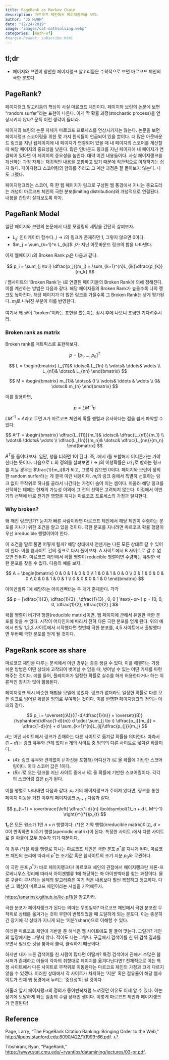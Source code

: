 ```yaml
---
title: PageRank as Markov Chain
description: 마르코프 체인에서 페이지랭크를 보다. 
author: "JS HUHH"
date: "12/24/2019"
image: "images/cat-mathsolving.webp"
categories: [math-of]
#margin-header: subscribe.html
---
```


## tl;dr 

* 페이지와 브린이 창안한 페이지랭크 알고리듬은 수학적으로 보면 마르코프 체인의 극한 분포다. 

## PageRank?

페이지랭크 알고리듬의 핵심이 사실 마르코프 체인이다. 페이지와 브린의 [논문](#page)</a>에 보면 "random surfer"라는 표현이 나온다. 이게 딱 확률 과정(stochastic process)을 연상시키지 않나? 문득 이런 생각이 들더라. 

페이지와 브린의 논문 자체가 마르코프 프로세스를 연상시키지는 않는다. 논문을 보면 페이지랭크 스코어링을 위한 몇 가지 원칙들이 언급되어 있을 뿐이다. 더 많은 아웃바운드 링크를 지닌 웹페이지에 내 페이지가 연결되어 있을 때 내 페이지의 스코어를 계산할 때 해당 페이지의 중요성을 낮춘다. 많은 인바운드 링크를 지닌 페이지에 내 페이지가 연결되어 있다면 이 페이지의 중요성을 높인다. 대략 이런 내용들이다. 사실 페이지랭크를 계산하는 과정 자체는 재귀적인 내용을 포함하고 있기 때문에 직관적으로 이해하기는 쉽지 않다. 페이지랭크 스코어링의 함의를 추리고 그 계산 과정은 잘 돌아보지 않는다. 나도 그랬다. 

페이지랭크라는 스코어, 즉 한 웹 페이지가 링크로 구성된 웹 풍경에서 지니는 중요도라는 개념이 마르코프 체인의 극한 분포(limiting distribution)와 개념적으로 연결된다. 내용을 간단히 살펴보도록 하자. 

## PageRank Model 

일단 페이지와 브린의 논문에서 다룬 모델링의 세팅을 간단히 살펴보자. 

* $L_{ij}$: 인디케이터 함수다. $j \to i$의 링크가 존재하면 1, 그렇지 않으면 0이다. 
* $m_j = \sum_{k=1}^n L_{kj}$: $j$가 지닌 아웃바운드 링크의 합을 나타낸다. 

이제 웹페이지 $i$의 Broken Rank $p_i$은 다음과 같다. 

$$
p_i = \sum_{j \to i} \dfrac{p_j}{m_j} = \sum_{k=1}^{n}L_{ik}\dfrac{p_{k}}{m_k}
$$

$i$ 웹사이트의 'Broken Rank'는 $i$로 연결된 페이지들의 Broken Rank에 의해 정해진다. 이를 계산하는 방법은 다음과 같다. 해당 페이지들의 Broken Rank가 높을수록 나의 랭크도 높아진다. 해당 페이지가 더 많은 링크를 가질수록 그 Broken Rank는 낮게 평가된다. $m_j$로 나눠진 부분이 이를 반영한다. 

여기서 왜 굳이 "broken"이라는 표현을 썼는지는 잠시 후에 나오니 조금만 기다려주시라.

### Broken rank as matrix 

Broken rank를 매트릭스로 표현해보자. 

$$
p = [p_1, \dotsc, p_n]^T
$$

$$
L = 
\begin{bmatrix}
L_{11}& \dotsc& L_{1n} \\
\vdots& \ddots& \vdots \\
L_{n1}& \dotsc& L_{nn}
\end{bmatrix}
$$

$$
M = 
\begin{bmatrix}
m_{1}& \dotsc& 0 \\
\vdots& \ddots & \vdots \\
0& \dotsc& m_{n}
\end{bmatrix}
$$

이를 활용하면, 

$$
p = LM^{-1} p 
$$

$LM^{-1} = A$라고 두면 $A$가 마르코프 체인의 확률 행렬과 유사하다는 점을 쉽게 파악할 수 있다.  

$$
A^T = 
\begin{bmatrix}
\dfrac{L_{11}}{m_1}& \dotsc& \dfrac{L_{n1}}{m_1} \\
\vdots& \ddots& \vdots \\
\dfrac{L_{1n}}{m_n}& \dotsc& \dfrac{L_{nn}}{m_n}
\end{bmatrix}
$$

$A^T$를 들어다보자. 일단, 행을 더하면 1이 된다. 즉, $i$에서 $i$를 포함해서 어디론가는 가야 한다는 뜻이다. 다음으로 $L_\cdot$의 정의를 살펴보면 $i \to j$의 이행확률은 $i$가 $j$로 향하는 링크를 지닐 경우는 $\frac{1}{m_i}$가 되고, 그렇지 않으면 0이다. 페이지와 브린이 정의한 random surfer라는 게 결국 이런 내용이다. $m_i$의 링크 중에서 특별히 선호하는 링크 없이 무작위로 하나를 골라서 나간다는 가정이 숨어 이는 셈이다.  아울러 해당 링크를 선택하는 데에는 현재의 가능성 이외에 그 전의 선택은 고려되지 않는다. 이점에서 이번 기의 선택에 바로 전기만 영향을 끼치는 마르코프 프로세스의 가정과 일치한다.  

### Why broken? 

왜 깨진 링크인가? 눈치가 빠른 사람이라면 마르코프 체인에서 해당 체인이 수렴하는 분포를 지니기 위한 조건을 알고 있을 것이다. 극한 분포를 지니려면 마르코프 확률 행렬이 우선 irreducible 행렬이어야 한다. 

이 조건을 말로 풀면 어떻게 될까? 해당 상태에서 언젠가는 다른 모든 상태로 갈 수 있어야 한다. 이를 웹사이트 간의 링크로 다시 풀어보자.  A 사이트에서 B 사이트로 갈 수 없으면 안된다. 마르코프 체인에서 확률 행렬이 reducible 행렬이면 수렴하는 유일한 극한 분포를 찾을 수 없다.  다음의 예를 보자. 

$$
A = 
\begin{bmatrix}
0 & 0 & 1 & 0 & 0  \\
1 & 0 & 1 & 0 & 0 \\
0 & 1 & 0 & 0 & 0 \\
0 & 0 & 1 & 0 & 1 \\
0 & 0 & 0 & 1 & 0
\end{bmatrix}
$$

아이겐밸류 1에 해당하는 아이겐벡터는 두 개가 존재한다. 각각 

$$
p = [\dfrac{1}{3}, \dfrac{1}{3} , \dfrac{1}{3} , 0, 0 ] \text{~or~} p = [0, 0, 0, \dfrac{1}{2}, \dfrac{1}{2} ] 
$$

확률 행렬이 비기약 행렬(reducible matrix)이면, 웹 페이지에 관해서 유일한 극한 분포를 찾을 수 없다. 시작이 어디인지에 따라서 전혀 다른 극한 분포를 얻게 된다. 위의 예에서 만일 1,2,3 사이트에서 시작했다면 첫번째 극한 분포를, 4,5 사이트에서 출발했다면 두번째 극한 분포를 얻게 될 것이다. 

## PageRank score as share 

마르코프 체인을 다루는 분석에서 이런 경우는 종종 생길 수 있다. 이를 해결하는 가장 쉬운 방법은 어떤 상태에 고착되어 벗어날 수 없을 때, 벗어날 수 있는 어떤 기제를 마련해주는 것이다. 예를 들어, 플레이어가 일정한 확률로 실수를 하게 허용한다거나 하는 이론적인 장치가 많이 활용된다. 

페이지랭크 역시 비슷한 해법을 모델에 넣었다. 링크가 없더라도 일정한 확률로 다른 모든 링크로 넘어갈 확률을 임의로 부여하는 것이다. 이를 반영한 페이지랭크의 정의는 아래와 같다. 

$$
p_i = \overset{(A)}{(1-d)\dfrac{1}{n}} + \overset{(B)}{\vphantom{\dfrac{1-d}{n}} d \cdot \sum_{j \to i} \dfrac{p_j}{m_j}} =  \dfrac{1-d}{n}  + d \sum_{k=1}^{n}L_{ij}\dfrac{p_{j}}{m_j}
$$ 

$d$는 어떤 사이트에서 링크가 존재하는 다른 사이트로 옮겨갈 확률을 의미한다. 따라서 $(1-d)$는 링크 유무와 관계 없이 $n$ 개의 사이트 중 임의의 다른 사이트로 옮겨갈 확률이다. 

- $(A)$: 링크 유무와 관계없이 ($i$ 자신을 포함해) 어디선가 $i$로 올 확률에 기반한 스코어링이다. 이때 스코어 값은 1이다. 
- $(B)$:  $i$로 오는 링크를 지닌 사이트 중에서 $i$로 올 확률에 기반한 스코어링이다. 각각의 스코어링 값은 $p_j$가 된다. 

이를 행렬로 나타내면 다음과 같다. $p_t$ 기의 페이지랭크가 주어져 있다면, 링크를 통한 페이지 이동을 거친 이후의 페이지랭크 $p_{t+1}$ 다음과 같다. 

$$
p_{t+1} = \overbrace{\left( \dfrac{1-d}{n} \boldsymbol{1}_n + d L M^{-1} \right)}^{(*)}p_{t}
$$ 

$\boldsymbol{1}_n$은 모든 원소가 1인 $n \times n$ 행렬이다. $(*)$은 기약 행렬(irreducible matrix)이고, $d>0$이 만족하면 비주기 행렬(aperiodic matrix)이 된다. 특정한 사이트 $i$에서 다른 사이트로 갈 확률이 모두 양수가 되기 때문이다. 

이 경우 $(*)$을 확률 행렬로 지니는 마르코프 체인은 극한 분포 $p^*$를 지니게 된다. 마르코프 체인의 논리에 따라서 $p^*$는 초기값 혹은 웹사이트의 초기 지분 $p_0$와 무관하다. 

이 극한 분포 $p^*$가 바로 페이지랭크다! 마르코프 체인의 관점에서 페이지랭크란 페론-프로베니우스 정리에 따라서 아이겐밸류 $1$에 해당하는 좌 아이겐벡터를 찾는 과정이다. 물론 구글이 구사하는 실제의 알고리즘은 여기 적은 내용보다 훨씬 복잡하고 정교하다. 다만 그 핵심이 마르코프 체인이라는 사실을 기억해두자. 

:::{.column-margin}
[https://anarinsk.github.io/lie-pf1/](https://anarinsk.github.io/lie-pf1/)을 참고하라. 
:::

극한 분포가 페이지랭크가 된다는 의미는 무엇일까? 마르코프 체인에서 극한 분포란 무작위로 상태를 옮겨가는 것이 무한이 반복되었을 때 도달하게 되는 분포다. 이는 충분히 긴 장기에 각 상태가 지니게 되는 '지분'(share)으로 이해할 수 있다. 

이러한 마르코프 체인에 기반을 둔 해석은 웹 사이트에도 잘 들어 맞는다. 그럴까? 개인의 입장에서는 그렇지 않다. 적어도 나는 그렇다. 구글에서 검색어를 친 뒤 검색 결과를 보면서 필요한 것을 찾아서 클릭, 클릭하기 때문이다. 

하지만 내가 누른 검색어를 친 사람이 많다면 어떨까? 특정 검색어에 관해서 수많은 웹 서퍼가 존재하고 이들이 각자의 취향대로 페이지를 옮겨다닌다면?  전체적으로 이는 특정 사이트에서 다른 사이트로 무작위로 이동한다는 마르코프 체인의 가정과 크게 다르지 않을 수 있겠다. 이러한 상태에서 각 사이트가 차지하는 '지분' 혹은 점유율이 해당 웹사이트가 전체 웹 풍경에서 누리는 '중요성'이 될 것이다. 

아울러 앞서 페이지랭크의 정의가 동어반복처럼 느껴졌던 이유도 이제 알 수 있다. 이는 장기에 도달하게 되는 일종의 수렴 상태인 셈이다. 이렇게 마르코프 체인과 페이지랭크가 연결된다!  

## Reference 

Page, Larry, "The PageRank Citation Ranking: Bringing Order to the Web," [http://ilpubs.stanford.edu:8090/422/1/1999-66.pdf](http://ilpubs.stanford.edu:8090/422/1/1999-66.pdf). [↩︎](#page-ref)

Tibshirani, Ryan, "PageRank,"  
[https://www.stat.cmu.edu/~ryantibs/datamining/lectures/03-pr.pdf](https://www.stat.cmu.edu/~ryantibs/datamining/lectures/03-pr.pdf).
